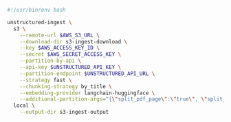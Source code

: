 ```bash CLI
#!/usr/bin/env bash

unstructured-ingest \
  s3 \
    --remote-url $AWS_S3_URL \
    --download-dir s3-ingest-download \
    --key $AWS_ACCESS_KEY_ID \
    --secret $AWS_SECRET_ACCESS_KEY \
    --partition-by-api \
    --api-key $UNSTRUCTURED_API_KEY \
    --partition-endpoint $UNSTRUCTURED_API_URL \
    --strategy fast \
    --chunking-strategy by_title \
    --embedding-provider langchain-huggingface \
    --additional-partition-args="{\"split_pdf_page\":\"true\", \"split_pdf_allow_failed\":\"true\", \"split_pdf_concurrency_level\": 15}" \
  local \
    --output-dir s3-ingest-output
```
